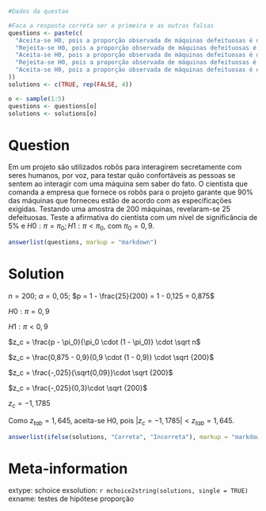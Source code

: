 ```r
#Dados da questao

#Faca a resposta correta ser a primeira e as outras falsas
questions <- paste(c(
  "Aceita-se H0, pois a proporção observada de máquinas defeituosas é de apenas 0,125.",
  "Rejeita-se H0, pois a proporção observada de máquinas defeituosas é de 0,125.",
  "Aceita-se H0, pois a proporção observada de máquinas defeituosas é de apenas 0,25.",
  "Rejeita-se H0, pois a proporção observada de máquinas defeituosas é de 0,9.",
  "Aceita-se H0, pois a proporção observada de máquinas defeituosas é de apenas 0,875."
))
solutions <- c(TRUE, rep(FALSE, 4))

o <- sample(1:5)
questions <- questions[o]
solutions <- solutions[o]
```

Question
========
Em um projeto são utilizados robôs para interagirem secretamente com seres humanos, por voz, para testar quão confortáveis as pessoas se sentem ao interagir com uma máquina sem saber do fato. O cientista que comanda a empresa que fornece os robôs para o projeto garante que 90% das máquinas que forneceu estão de acordo com as especificações exigidas. Testando uma amostra de 200 máquinas, revelaram-se 25 defeituosas. Teste a afirmativa do cientista com um nível de significância de 5% e $H0: \pi = \pi_0; H1: \pi < \pi_0$, com $\pi_0 = 0,9$.

```r
answerlist(questions, markup = "markdown")
```

Solution
========
$n = 200$; $\alpha = 0,05$; $p = 1 - \frac{25}{200} = 1 - 0,125 = 0,875$

$H0: \pi = 0,9$

$H1: \pi < 0,9$

$z_c = \frac{p - \pi_0}{\pi_0 \cdot (1 - \pi_0)} \cdot \sqrt n$

$z_c = \frac{0,875 - 0,9}{0,9 \cdot (1 - 0,9)} \cdot \sqrt {200}$

$z_c = \frac{-,025}{\sqrt{0,09}}\cdot \sqrt {200}$

$z_c = \frac{-,025}{0,3}\cdot \sqrt {200}$

$z_c = -1,1785$

Como $z_{tab} = 1,645$, aceita-se H0, pois $|z_c = -1,1785| < z_{tab} = 1,645$.

```r
answerlist(ifelse(solutions, "Correta", "Incorreta"), markup = "markdown")
```

Meta-information
================
extype: schoice
exsolution: `r mchoice2string(solutions, single = TRUE)`
exname: testes de hipótese proporção